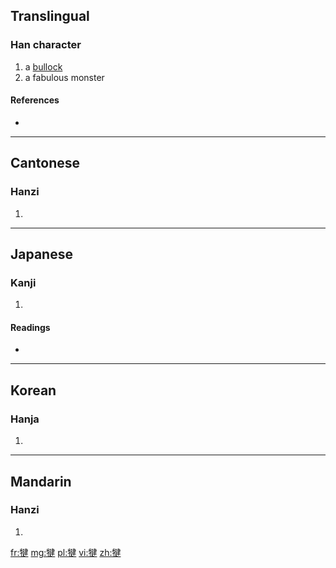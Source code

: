 ==Translingual==

===Han character===
{{Han char|rn=93|rad=牛|as=09|sn=13|four=2554<sub>4</sub>|canj=竹手弓大手 (HQNKQ)}}

# a [[bullock]]
# a fabulous monster

====References====
* {{Han ref|kx=0702.190|dkj=20078|dj=1115.240|hdz=31814.130|uh=728D|ud=29325|bh=DEA5|bd=56997}}

----

==Cantonese==

===Hanzi===
{{yue-hanzi|jyut=[[gin1]]|y=gin1}}

# {{defn|lang=yue|sort=牛09}}

----

==Japanese==

===Kanji===
{{ja-kanji|grade=|rs=牛09}}

# {{defn|lang=ja|sort=牛09}}

====Readings====
* {{ja-readings|on=[[けん]] (ken), [[こん]] (kon), [[げん]] (gen)|kun=}}

----

==Korean==

===Hanja===
{{ko-hanja|hangeul=건|eumhun=|rv=geon|mr=kŏn|y=ken}}

# {{defn|lang=ko|sort=牛09}}

----

==Mandarin==

===Hanzi===
{{cmn-hanzi|pin=[[jiān]] ([[jian1]])|wg=chien<sup>1</sup>}}

# {{defn|lang=cmn|sort=牛09}}

[[fr:犍]]
[[mg:犍]]
[[pl:犍]]
[[vi:犍]]
[[zh:犍]]